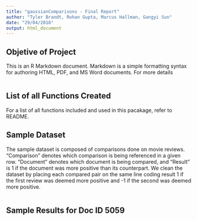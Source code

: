 ```yaml
---
title: "gaussianComparisons - Final Report"
author: "Tyler Brandt, Rohan Gupta, Marcus Hallman, Gangyi Sun"
date: "29/04/2018"
output: html_document
---
```


## Objetive of Project 

This is an R Markdown document. Markdown is a simple formatting syntax for authoring HTML, PDF, and MS Word documents. For more details 

```r



```


## List of all Functions Created 

For a list of all functions included and used in this pacakage, refer to README. 


## Sample Dataset 

The sample dataset is composed of comparisons done on movie reviews. "Comparison" denotes which comparison is being referenced in a given row. "Document" denotes which document is being compared, and "Result" is 1 if the document was more positive than its counterpart. We clean the dataset by placing each compared pair on the same line coding result 1 if the first review was deemed more positive and -1 if the second was deemed more positive.

```r



```


## Sample Results for Doc ID 5059 

```r



```

